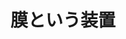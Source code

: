 ﻿---
title: "膜という装置"
category: "工学院"
vol: 42
interviewee: "谷岡 明彦 "
url: ""
tags: ["燃料電池","装置","電池","燃料","膜"]
pdf: "42-5.pdf"
career: ""
pdfurl: "42-5/42-5.pdf"
preface: "先端技術においては、人工膜が燃料電池などの装置の心臓部として欠かせない役割を果たしている。谷岡では、より高度な機能、今までにない新しい機能を目指して、人工膜の可能性を探っている。"
---

